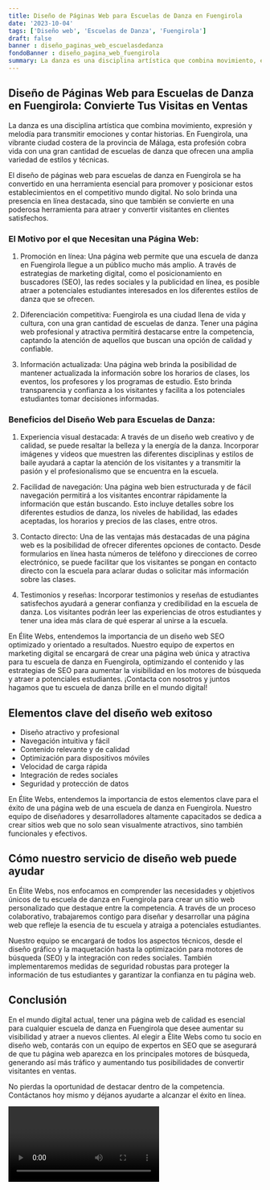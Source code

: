 ```yaml
---
title: Diseño de Páginas Web para Escuelas de Danza en Fuengirola
date: '2023-10-04'
tags: ['Diseño web', 'Escuelas de Danza', 'Fuengirola']
draft: false
banner : diseño_paginas_web_escuelasdedanza
fondoBanner : diseño_pagina_web_fuengirola
summary: La danza es una disciplina artística que combina movimiento, expresión y melodía para transmitir emociones y contar historias. En Fuengirola, una vibrante ciudad costera de la provincia de Málaga, esta profesión cobra vida con una gran cantidad de escuelas de danza que ofrecen una amplia variedad de estilos y técnicas.
---
```


## Diseño de Páginas Web para Escuelas de Danza en Fuengirola: Convierte Tus Visitas en Ventas

La danza es una disciplina artística que combina movimiento, expresión y melodía para transmitir emociones y contar historias. En Fuengirola, una vibrante ciudad costera de la provincia de Málaga, esta profesión cobra vida con una gran cantidad de escuelas de danza que ofrecen una amplia variedad de estilos y técnicas.

El diseño de páginas web para escuelas de danza en Fuengirola se ha convertido en una herramienta esencial para promover y posicionar estos establecimientos en el competitivo mundo digital. No solo brinda una presencia en línea destacada, sino que también se convierte en una poderosa herramienta para atraer y convertir visitantes en clientes satisfechos.

### El Motivo por el que Necesitan una Página Web:

1. Promoción en línea: Una página web permite que una escuela de danza en Fuengirola llegue a un público mucho más amplio. A través de estrategias de marketing digital, como el posicionamiento en buscadores (SEO), las redes sociales y la publicidad en línea, es posible atraer a potenciales estudiantes interesados en los diferentes estilos de danza que se ofrecen.

2. Diferenciación competitiva: Fuengirola es una ciudad llena de vida y cultura, con una gran cantidad de escuelas de danza. Tener una página web profesional y atractiva permitirá destacarse entre la competencia, captando la atención de aquellos que buscan una opción de calidad y confiable.

3. Información actualizada: Una página web brinda la posibilidad de mantener actualizada la información sobre los horarios de clases, los eventos, los profesores y los programas de estudio. Esto brinda transparencia y confianza a los visitantes y facilita a los potenciales estudiantes tomar decisiones informadas.

### Beneficios del Diseño Web para Escuelas de Danza:

1. Experiencia visual destacada: A través de un diseño web creativo y de calidad, se puede resaltar la belleza y la energía de la danza. Incorporar imágenes y videos que muestren las diferentes disciplinas y estilos de baile ayudará a captar la atención de los visitantes y a transmitir la pasión y el profesionalismo que se encuentra en la escuela.

2. Facilidad de navegación: Una página web bien estructurada y de fácil navegación permitirá a los visitantes encontrar rápidamente la información que están buscando. Esto incluye detalles sobre los diferentes estudios de danza, los niveles de habilidad, las edades aceptadas, los horarios y precios de las clases, entre otros.

3. Contacto directo: Una de las ventajas más destacadas de una página web es la posibilidad de ofrecer diferentes opciones de contacto. Desde formularios en línea hasta números de teléfono y direcciones de correo electrónico, se puede facilitar que los visitantes se pongan en contacto directo con la escuela para aclarar dudas o solicitar más información sobre las clases.

4. Testimonios y reseñas: Incorporar testimonios y reseñas de estudiantes satisfechos ayudará a generar confianza y credibilidad en la escuela de danza. Los visitantes podrán leer las experiencias de otros estudiantes y tener una idea más clara de qué esperar al unirse a la escuela.

En Élite Webs, entendemos la importancia de un diseño web SEO optimizado y orientado a resultados. Nuestro equipo de expertos en marketing digital se encargará de crear una página web única y atractiva para tu escuela de danza en Fuengirola, optimizando el contenido y las estrategias de SEO para aumentar la visibilidad en los motores de búsqueda y atraer a potenciales estudiantes. ¡Contacta con nosotros y juntos hagamos que tu escuela de danza brille en el mundo digital!

<GifSeo />

<Cta />

## Elementos clave del diseño web exitoso

- Diseño atractivo y profesional
- Navegación intuitiva y fácil
- Contenido relevante y de calidad
- Optimización para dispositivos móviles
- Velocidad de carga rápida
- Integración de redes sociales
- Seguridad y protección de datos

En Élite Webs, entendemos la importancia de estos elementos clave para el éxito de una página web de una escuela de danza en Fuengirola. Nuestro equipo de diseñadores y desarrolladores altamente capacitados se dedica a crear sitios web que no solo sean visualmente atractivos, sino también funcionales y efectivos.

## Cómo nuestro servicio de diseño web puede ayudar

En Élite Webs, nos enfocamos en comprender las necesidades y objetivos únicos de tu escuela de danza en Fuengirola para crear un sitio web personalizado que destaque entre la competencia. A través de un proceso colaborativo, trabajaremos contigo para diseñar y desarrollar una página web que refleje la esencia de tu escuela y atraiga a potenciales estudiantes.

Nuestro equipo se encargará de todos los aspectos técnicos, desde el diseño gráfico y la maquetación hasta la optimización para motores de búsqueda (SEO) y la integración con redes sociales. También implementaremos medidas de seguridad robustas para proteger la información de tus estudiantes y garantizar la confianza en tu página web.

## Conclusión

En el mundo digital actual, tener una página web de calidad es esencial para cualquier escuela de danza en Fuengirola que desee aumentar su visibilidad y atraer a nuevos clientes. Al elegir a Élite Webs como tu socio en diseño web, contarás con un equipo de expertos en SEO que se asegurará de que tu página web aparezca en los principales motores de búsqueda, generando así más tráfico y aumentando tus posibilidades de convertir visitantes en ventas.

No pierdas la oportunidad de destacar dentro de la competencia. Contáctanos hoy mismo y déjanos ayudarte a alcanzar el éxito en línea.

<Video />

<CtaBot job='Escuelas de Danza' city='Fuengirola'/>

<Gmaps query='Fuengirola+españa+maps' />